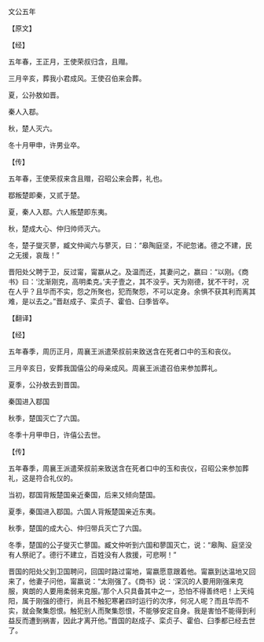 

文公五年

【原文】

【经】

五年春，王正月，王使荣叔归含，且赗。

三月辛亥，葬我小君成风。王使召伯来会葬。

夏，公孙敖如晋。

秦人入鄀。

秋，楚人灭六。

冬十月甲申，许男业卒。

【传】

五年春，王使荣叔来含且赗，召昭公来会葬，礼也。

鄀叛楚即秦，又贰于楚。

夏，秦人入鄀。六人叛楚即东夷。

秋，楚成大心、仲归帅师灭六。

冬，楚子燮灭蓼，臧文仲闻六与蓼灭，曰：“皋陶庭坚，不祀忽诸。德之不建，民之无援，哀哉！”

晋阳处父聘于卫，反过甯，甯嬴从之。及温而还，其妻问之，嬴曰：“以刚。《商书》曰：‘沈渐刚克，高明柔克。’夫子壹之，其不没乎。天为刚德，犹不干时，况在人乎？且华而不实，怨之所聚也，犯而聚怨，不可以定身。余惧不获其利而离其难，是以去之。”晋赵成子、栾贞子、霍伯、臼季皆卒。

【翻译】

【经】

五年春季，周历正月，周襄王派遣荣叔前来致送含在死者口中的玉和丧仪。

三月辛亥日，安葬我国僖公的母亲成风。周襄王派遣召伯来参加葬礼。

夏季，公孙敖去到晋国。

秦国进入鄀国

秋季，楚国灭亡了六国。

冬季十月甲申日，许僖公去世。

【传】

五年春季，周襄王派遣荣叔前来致送含在死者口中的玉和丧仪，召昭公来参加葬礼，这是符合礼仪的。

当初，鄀国背叛楚国亲近秦国，后来又倾向楚国。

夏季，秦国进入鄀国。六国人背叛楚国亲近东夷。

秋季，楚国的成大心、仲归带兵灭亡了六国。

冬季，楚国的公子燮灭亡蓼国。臧文仲听到六国和蓼国灭亡，说：“皋陶、庭坚没有人祭祀了。德行不建立，百姓没有人救援，可悲啊！”

晋国的阳处父到卫国聘问，回国时路过甯地，甯嬴愿意跟着他。甯嬴到达温地又回来了，他妻子问他，甯嬴说：“太刚强了。《商书》说：‘深沉的人要用刚强来克服，爽朗的人要用柔弱来克服。’那个人只具备其中之一，恐怕不得善终吧！上天纯阳，属于刚强的德行，尚且不触犯寒暑四时运行的次序，何况人呢？而且华而不实，就会聚集怨恨。触犯别人而聚集怨恨，不能够安定自身。我是害怕不能得到利益反而遭到祸害，因此才离开他。”晋国的赵成子、栾贞子、霍伯、臼季都已经去世了。

